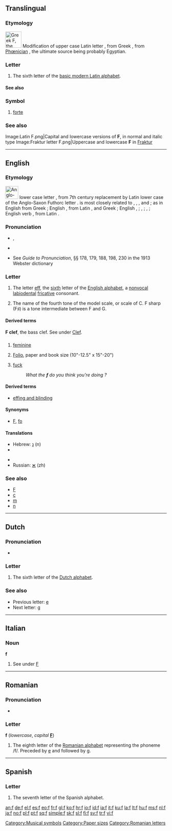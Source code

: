 {{Basic Latin character info|image=[[Image:Letter f.svg|50px]]|name=LATIN SMALL LETTER F|hex=66}}
{{also|բ|Appendix:Variations of "f"}}
==Translingual==
{{wikipedia}}

===Etymology===
[[File:GreekDigamma-01.png|50px|Greek Ϝ, the source for Latin F]]
Modification of upper case Latin letter {{term|F}}, from Greek {{term|sc=Grek|Ϝ|tr=W||Digamma}}, from [[Phœnician]] {{term|sc=Phnx|𐤅|tr=W||waw}}, the ultimate source being probably Egyptian.

===Letter===
{{mul-letter|upper=F|lower=f|script=Latn}}

# The sixth letter of the [[Appendix:Latin script|basic modern Latin alphabet]].

====See also====
{{Latn-script}}

===Symbol===
{{infl|mul|symbol}}

# {{music}} [[forte]]

===See also===
{{Letter2
|page=F
|NATO=Foxtrot
|Morse=··–·
|Character=F6
|Braille=⠋
}}
<gallery caption="Letter styles" perrow=3>
Image:Latin F.png|Capital and lowercase versions of '''F''', in normal and italic type
Image:Fraktur letter F.png|Uppercase and lowercase '''F''' in [[Fraktur]]
</gallery>

[[Category:Musical symbols]]

----

==English==

===Etymology===
[[File:Runic letter fehu.svg|40px|left|Anglo-Saxon Futhorc letter ᚠ, which was replaced by Latin ‘f’]] {{etyl|ang}} lower case letter {{term|f}}, from 7th century replacement by Latin lower case {{term|f|lang=la}} of the Anglo-Saxon Futhorc letter {{term|ᚠ|tr=f||fe}}. {{term|f}} is most closely related to {{term|p}}, {{term|k}}, {{term|v}}, and {{term|b}}; as in English {{term||'''f'''ive}} from Greek {{term|sc=Grek||'''π'''έντε|lang=el|tr='''p'''ente}}; English {{term||wol'''f'''}}, from Latin {{term||lu'''p'''us}}, and Greek {{term||ly'''k'''os}}; English {{term||'''f'''ox}}, {{term||'''v'''ixen}}; {{term||'''f'''ragile}}, {{term||'''b'''reak}}; {{term||'''f'''ruit}}, {{term||'''b'''rook}}; English verb {{term||'''b'''ear}}, from Latin {{term||'''f'''erre}}.<br clear="left"/>

===Pronunciation===
* {{sense|letter name}} {{IPA|/ɛf/}}, {{SAMPA|/Ef/}}
: {{audio|en-us-f.ogg|Audio (US)}}
: {{audio|en-uk-f.ogg|Audio (UK)}}
* {{sense|phoneme}} {{IPA|/f/}}
* See ''Guide to Pronunciation'', §§ 178, 179, 188, 198, 230 in the 1913 Webster dictionary

===Letter===
{{infl|en|letter|lower case||upper case|F}}

# {{form of|lower case form|F}} The letter [[eff]], the [[sixth]] letter of the [[Appendix:Roman script|English alphabet]], a [[nonvocal]] [[labiodental]] [[fricative]] consonant.
# {{music}} The name of the fourth tone of the model scale, or scale of C. F sharp (F♯) is a tone intermediate between F and G.

====Derived terms====
'''F clef''', the bass clef. See under [[Clef]].

==={{abbreviation}}===
{{infl|en|abbreviation}}

# {{grammar}} [[feminine]]
# {{printing}} [[folio|Folio]], paper and book size (10"-12.5" x 15"-20")
# {{euphemism}} [[fuck]]
#: ''What the '''f''' do you think you're doing ?''

====Derived terms====
* [[effing and blinding]]

====Synonyms====
* {{sense|folio paper and book size}} [[F]], [[fo]]

====Translations====
{{trans-top|feminine}}
* Hebrew: [[נ]] (n)
* {{trreq|Hindi}}
{{trans-mid}}
* {{trreq|Marathi}}
* Russian: [[ж]] (zh)
{{trans-bottom}}

===See also===
* [[F]]
* [[c]]
* [[m]]
* [[n]]

[[Category:Paper sizes]]

----

==Dutch==

===Pronunciation===
* {{sense|letter name}} {{IPA|/ɛf/|lang=nl}}

===Letter===
{{infl|nl|letter|lower case||upper case|F}}

# The sixth letter of the [[Dutch alphabet]].

===See also===
* Previous letter: [[e#Dutch|e]]
* Next letter: [[g#Dutch|g]]

----

==Italian==

===Noun===
'''f''' {{m|f|inv}}

# See under [[F#Italian|F]]

----

==Romanian==

===Pronunciation===
* {{IPA|/fe/|/ef/|lang=ro}}

===Letter===
'''f''' (''lowercase'', ''capital'' '''[[F]]''')

# The eighth letter of the [[Romanian alphabet]] representing the phoneme /f/. Preceded by [[e]] and followed by [[g]].

[[Category:Romanian letters]]

----

==Spanish==

===Letter===
{{infl|es|letter|lower case||upper case|F}}

# The seventh letter of the Spanish alphabet.

[[an:f]]
[[de:f]]
[[el:f]]
[[es:f]]
[[eo:f]]
[[fr:f]]
[[gl:f]]
[[ko:f]]
[[hr:f]]
[[io:f]]
[[id:f]]
[[ia:f]]
[[it:f]]
[[ku:f]]
[[la:f]]
[[lt:f]]
[[hu:f]]
[[ms:f]]
[[nl:f]]
[[ja:f]]
[[no:f]]
[[pl:f]]
[[pt:f]]
[[sq:f]]
[[simple:f]]
[[sk:f]]
[[sl:f]]
[[fi:f]]
[[sv:f]]
[[tr:f]]
[[vi:f]]